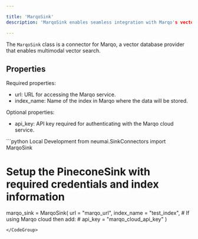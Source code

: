 ```yaml
---

title: 'MarqoSink'
description: 'MarqoSink enables seamless integration with Marqo's vector database, supporting vector storage and similarity search for advanced data retrieval.'

---
```


The `MarqoSink` class is a connector for Marqo, a vector database provider that enables multimodal vector search.

## Properties

Required properties:

- url: URL for accessing the Marqo service.
- index_name: Name of the index in Marqo where the data will be stored.

Optional properties:

- api_key: API key required for authenticating with the Marqo cloud service.

<CodeGroup>
```python Local Development
from neumai.SinkConnectors import MarqoSink

# Setup the PineconeSink with required credentials and index information
marqo_sink = MarqoSink(
    url = "marqo_url",
    index_name = "test_index",
    # If using Marqo cloud then add:
    # api_key = "marqo_cloud_api_key"
)
```
</CodeGroup>